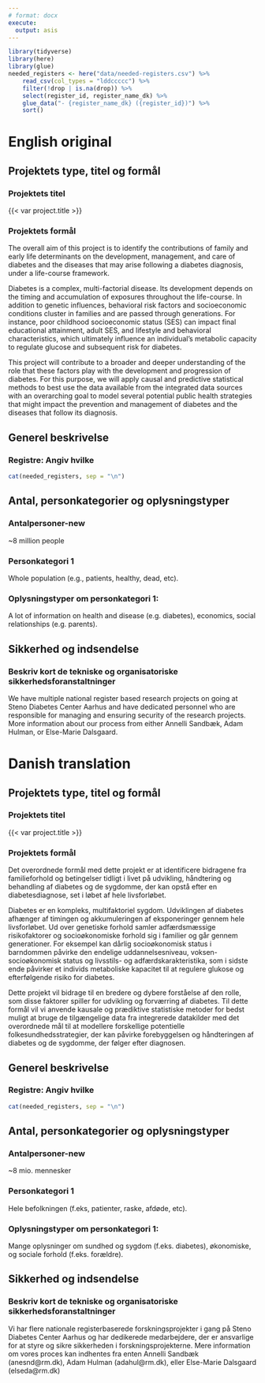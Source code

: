```yaml
---
# format: docx
execute: 
  output: asis
---
```


```r
library(tidyverse)
library(here)
library(glue)
needed_registers <- here("data/needed-registers.csv") %>% 
    read_csv(col_types = "lddccccc") %>% 
    filter(!drop | is.na(drop)) %>% 
    select(register_id, register_name_dk) %>% 
    glue_data("- {register_name_dk} ({register_id})") %>% 
    sort() 
```

# English original

## Projektets type, titel og formål

### Projektets titel

{{< var project.title >}}

### Projektets formål

The overall aim of this project is to identify the contributions of
family and early life determinants on the development, management, and
care of diabetes and the diseases that may arise following a diabetes
diagnosis, under a life-course framework.

Diabetes is a complex, multi-factorial disease. Its development depends
on the timing and accumulation of exposures throughout the life-course.
In addition to genetic influences, behavioral risk factors and
socioeconomic conditions cluster in families and are passed through
generations. For instance, poor childhood socioeconomic status (SES) can
impact final educational attainment, adult SES, and lifestyle and
behavioral characteristics, which ultimately influence an individual's
metabolic capacity to regulate glucose and subsequent risk for diabetes.

This project will contribute to a broader and deeper understanding of
the role that these factors play with the development and progression of
diabetes. For this purpose, we will apply causal and predictive
statistical methods to best use the data available from the integrated
data sources with an overarching goal to model several potential public
health strategies that might impact the prevention and management of
diabetes and the diseases that follow its diagnosis.

## Generel beskrivelse

### Registre: Angiv hvilke

```r
cat(needed_registers, sep = "\n")
```

## Antal, personkategorier og oplysningstyper

### Antalpersoner-new

\~8 million people

### Personkategori 1

Whole population (e.g., patients, healthy, dead, etc).

### Oplysningstyper om personkategori 1:

A lot of information on health and disease (e.g. diabetes), economics,
social relationships (e.g. parents).

## Sikkerhed og indsendelse

### Beskriv kort de tekniske og organisatoriske sikkerhedsforanstaltninger

We have multiple national register based research projects on going at
Steno Diabetes Center Aarhus and have dedicated personnel who are
responsible for managing and ensuring security of the research projects.
More information about our process from either Annelli Sandbæk, Adam
Hulman, or Else-Marie Dalsgaard.

# Danish translation

## Projektets type, titel og formål

### Projektets titel

{{< var project.title >}}

### Projektets formål

Det overordnede formål med dette projekt er at identificere bidragene
fra familieforhold og betingelser tidligt i livet på udvikling,
håndtering og behandling af diabetes og de sygdomme, der kan opstå efter
en diabetesdiagnose, set i løbet af hele livsforløbet.

Diabetes er en kompleks, multifaktoriel sygdom. Udviklingen af diabetes
afhænger af timingen og akkumuleringen af eksponeringer gennem hele
livsforløbet. Ud over genetiske forhold samler adfærdsmæssige
risikofaktorer og socioøkonomiske forhold sig i familier og går gennem
generationer. For eksempel kan dårlig socioøkonomisk status i barndommen
påvirke den endelige uddannelsesniveau, voksen-socioøkonomisk status og
livsstils- og adfærdskarakteristika, som i sidste ende påvirker et
individs metaboliske kapacitet til at regulere glukose og efterfølgende
risiko for diabetes.

Dette projekt vil bidrage til en bredere og dybere forståelse af den
rolle, som disse faktorer spiller for udvikling og forværring af
diabetes. Til dette formål vil vi anvende kausale og prædiktive
statistiske metoder for bedst muligt at bruge de tilgængelige data fra
integrerede datakilder med det overordnede mål til at modellere
forskellige potentielle folkesundhedsstrategier, der kan påvirke
forebyggelsen og håndteringen af diabetes og de sygdomme, der følger
efter diagnosen.

## Generel beskrivelse

### Registre: Angiv hvilke

```r
cat(needed_registers, sep = "\n")
```

## Antal, personkategorier og oplysningstyper

### Antalpersoner-new

\~8 mio. mennesker

### Personkategori 1

Hele befolkningen (f.eks, patienter, raske, afdøde, etc).

### Oplysningstyper om personkategori 1:

Mange oplysninger om sundhed og sygdom (f.eks. diabetes), økonomiske, og
sociale forhold (f.eks. forældre).

## Sikkerhed og indsendelse

### Beskriv kort de tekniske og organisatoriske sikkerhedsforanstaltninger

Vi har flere nationale registerbaserede forskningsprojekter i gang på
Steno Diabetes Center Aarhus og har dedikerede medarbejdere, der er
ansvarlige for at styre og sikre sikkerheden i forskningsprojekterne.
Mere information om vores proces kan indhentes fra enten Annelli Sandbæk
(anesnd\@rm.dk), Adam Hulman (adahul\@rm.dk), eller Else-Marie Dalsgaard
(elseda\@rm.dk)
